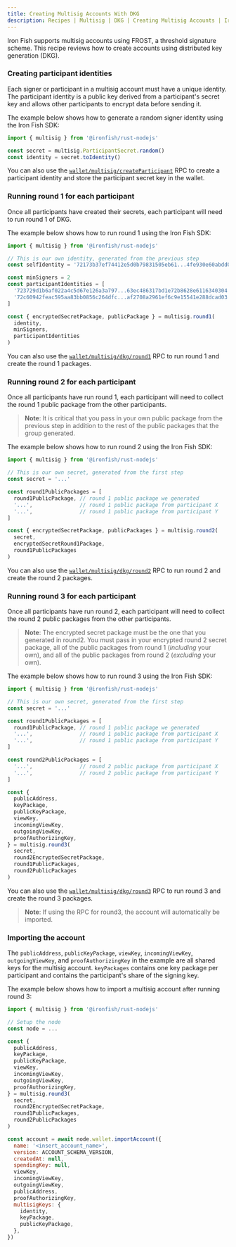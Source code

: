```yaml
---
title: Creating Multisig Accounts With DKG
description: Recipes | Multisig | DKG | Creating Multisig Accounts | Iron Fish Documentation
---
```


Iron Fish supports multisig accounts using FROST, a threshold signature scheme. This recipe reviews how to create accounts using distributed key generation (DKG).

### Creating participant identities

Each signer or participant in a multisig account must have a unique identity. The participant identity is a public key derived from a participant's secret key and allows other participants to encrypt data before sending it.

The example below shows how to generate a random signer identity using the Iron Fish SDK:

```js
import { multisig } from '@ironfish/rust-nodejs'

const secret = multisig.ParticipantSecret.random()
const identity = secret.toIdentity()
```

You can also use the [`wallet/multisig/createParticipant`](/developers/documentation/rpc/wallet/multisig/create_participant) RPC to create a participant identity and store the participant secret key in the wallet.

### Running round 1 for each participant

Once all participants have created their secrets, each participant will need to run round 1 of DKG.

The example below shows how to run round 1 using the Iron Fish SDK:

```js
import { multisig } from '@ironfish/rust-nodejs'

// This is our own identity, generated from the previous step
const selfIdentity = '72173b37ef74412e5d0b79831505eb61...4fe930e60abdd0274ac3c0577112e503'

const minSigners = 2
const participantIdentities = [
  '723729d1b6af022a4c5d67e126a3a797...63ec486317bd1e72b8628e6116340304', // participant X
  '72c60942feac595aa83bb0856c264dfc...af2708a2961ef6c9e15541e288dcad03', // participant Y
]

const { encryptedSecretPackage, publicPackage } = multisig.round1(
  identity,
  minSigners,
  participantIdentities
)
```

You can also use the [`wallet/multisig/dkg/round1`](/developers/documentation/rpc/wallet/multisig/dkg/round1) RPC to run round 1 and create the round 1 packages.

### Running round 2 for each participant

Once all participants have run round 1, each participant will need to collect the round 1 public package from the other participants.

> **Note**: It is critical that you pass in your own public package from the previous step in addition to the rest of the public packages that the group generated.

The example below shows how to run round 2 using the Iron Fish SDK:

```js
import { multisig } from '@ironfish/rust-nodejs'

// This is our own secret, generated from the first step
const secret = '...'

const round1PublicPackages = [
  round1PublicPackage, // round 1 public package we generated
  '...',               // round 1 public package from participant X
  '...',               // round 1 public package from participant Y
]

const { encryptedSecretPackage, publicPackages } = multisig.round2(
  secret,
  encryptedSecretRound1Package,
  round1PublicPackages
)
```

You can also use the [`wallet/multisig/dkg/round2`](/developers/documentation/rpc/wallet/multisig/dkg/round2) RPC to run round 2 and create the round 2 packages.

### Running round 3 for each participant

Once all participants have run round 2, each participant will need to collect the round 2 public packages from the other participants.

> **Note**: The encrypted secret package must be the one that you generated in round2. You must pass in your encrypted round 2 secret package, all of the public packages from round 1 (*including* your own), and all of the public packages from round 2 (*excluding* your own).

The example below shows how to run round 3 using the Iron Fish SDK:

```js
import { multisig } from '@ironfish/rust-nodejs'

// This is our own secret, generated from the first step
const secret = '...'

const round1PublicPackages = [
  round1PublicPackage, // round 1 public package we generated
  '...',               // round 1 public package from participant X
  '...',               // round 1 public package from participant Y
]

const round2PublicPackages = [
  '...',               // round 2 public package from participant X
  '...',               // round 2 public package from participant Y
]

const {
  publicAddress,
  keyPackage,
  publicKeyPackage,
  viewKey,
  incomingViewKey,
  outgoingViewKey,
  proofAuthorizingKey,
} = multisig.round3(
  secret,
  round2EncryptedSecretPackage,
  round1PublicPackages,
  round2PublicPackages
)
```

You can also use the [`wallet/multisig/dkg/round3`](/developers/documentation/rpc/wallet/multisig/dkg/round3) RPC to run round 3 and create the round 3 packages.

> **Note**: If using the RPC for round3, the account will automatically be imported.

### Importing the account

The `publicAddress`, `publicKeyPackage`, `viewKey`, `incomingViewKey`, `outgoingViewKey`, and `proofAuthorizingKey` in the example are all shared keys for the multisig account. `keyPackages` contains one key package per participant and contains the participant's share of the signing key.

The example below shows how to import a multisig account after running round 3:

```js
import { multisig } from '@ironfish/rust-nodejs'

// Setup the node
const node = ...

const {
  publicAddress,
  keyPackage,
  publicKeyPackage,
  viewKey,
  incomingViewKey,
  outgoingViewKey,
  proofAuthorizingKey,
} = multisig.round3(
  secret,
  round2EncryptedSecretPackage,
  round1PublicPackages,
  round2PublicPackages
)

const account = await node.wallet.importAccount({
  name: '<insert_account_name>',
  version: ACCOUNT_SCHEMA_VERSION,
  createdAt: null,
  spendingKey: null,
  viewKey,
  incomingViewKey,
  outgoingViewKey,
  publicAddress,
  proofAuthorizingKey,
  multisigKeys: {
    identity,
    keyPackage,
    publicKeyPackage,
  },
})
```